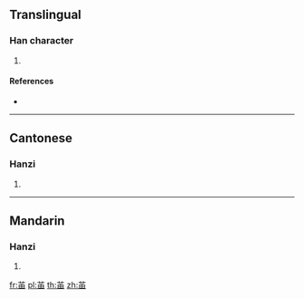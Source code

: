 {{character info/new}}
==Translingual==

===Han character===
{{Han char|rn=140|rad=艸|as=05|sn=11|four=44600|canj=TLW}}

# {{defn|Han|sort=艸05}}

====References====
* {{Han ref|kx=1022.270|dkj=30780|dj=1481.180|hdz=53191.030|uh=82D6|ud=33494|bh=D074|bd=53364}}

----

==Cantonese==

===Hanzi===
{{yue-hanzi|jyut=|y=miu4}}

# {{defn|lang=yue|sort=艸05}}

----

==Mandarin==

===Hanzi===
{{cmn-hanzi|pin=[[dǐ]] ([[di3]]), [[qǐng]] ([[qing3]])|wg=ti<sup>3</sup>, ch'ing<sup>3</sup>}}

# {{defn|lang=cmn|sort=艸05}}

[[fr:苖]]
[[pl:苖]]
[[th:苖]]
[[zh:苖]]